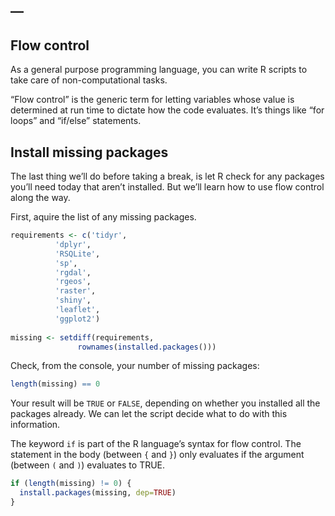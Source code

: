 ---
---

## Flow control

As a general purpose programming language, you can write R scripts to take care of non-computational tasks.

"Flow control" is the generic term for letting variables whose value is determined at run time to dictate how the code evaluates. It's things like "for loops" and "if/else" statements.

<!--split-->

## Install missing packages

The last thing we'll do before taking a break, is let R check for any packages you'll need today that aren't installed. But we'll learn how to use flow control along the way.

First, aquire the list of any missing packages.

```{r title="lesson-2.R"}
requirements <- c('tidyr',
		  'dplyr',
		  'RSQLite',
		  'sp',
		  'rgdal',
		  'rgeos',
		  'raster',
		  'shiny',
		  'leaflet',
		  'ggplot2')
		  
missing <- setdiff(requirements,
	           rownames(installed.packages()))
```

<!--split-->

Check, from the console, your number of missing packages:

```{r}
length(missing) == 0
```

Your result will be `TRUE` or `FALSE`, depending on whether you installed all the packages already. We can let the script decide what to do with this information.

<!--split-->

The keyword `if` is part of the R language's syntax for flow control. The statement in the body (between `{` and `}`) only evaluates if the argument (between `(` and `)`) evaluates to TRUE.

```{r title="lesson-2.R", eval=FALSE}
if (length(missing) != 0) {
  install.packages(missing, dep=TRUE)
}
```
